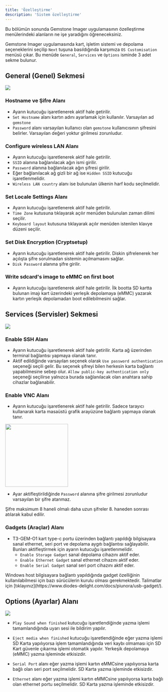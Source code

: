 ```yaml
---
title: 'Özelleştirme'
description: 'Sistem özelleştirme'
---
```


<Tip>
Bu bölümün sonunda Gemstone Imager uygulamasının özelleştirme menülerindeki alanların ne işe yaradığını öğreneceksiniz.
</Tip>

Gemstone Imager uygulamasında kart, işletim sistemi ve depolama seçeneklerini seçilip `Next` tuşuna basıldığında
karşımıza `OS Customisation` menüsü çıkar. Bu menüde `General`, `Services` ve `Options` isminde 3 adet sekme bulunur.

## General (Genel) Sekmesi

<Frame>
  <img src="/images/gem-imager/general-tab.png"/>
</Frame>

### Hostname ve Şifre Alanı

- Ayarın kutucuğu işaretlenerek aktif hale getirilir.
- `Set Hostname` alanı kartın adını ayarlamak için kullanılır. Varsayılan ad `gemstone`
- `Password` alanı varsayılan kullanıcı olan `gemstone` kullanıcısının şifresini belirler. Varsayılan değeri
   yoktur girilmesi zorunludur. 

### Configure wireless LAN Alanı

- Ayarın kutucuğu işaretlenerek aktif hale getirilir.
- `SSID` alanına bağlanılacak ağın ismi girilir.
- `Password` alanına bağlanılacak ağın şifresi girilir.
- Eğer bağlanılacak ağ gizli bir ağ ise `Hidden SSID` kutucuğu işaretlenmelidir.
- `Wireless LAN country` alanı ise bulunulan ülkenin harf kodu seçilmelidir.

### Set Locale Settings Alanı

- Ayarın kutucuğu işaretlenerek aktif hale getirilir.
- `Time Zone` kutusuna tıklayarak açılır menüden bulunulan zaman dilimi seçilir.
- `Keyboard layout` kutusuna tıklayarak açılır menüden istenilen klavye düzeni seçilir. 

### Set Disk Encryption (Cryptsetup)

- Ayarın kutucuğu işaretlenerek aktif hale getirilir. Diskin şifrelenerek her açılışta şifre sorulmadan sistemin
  açılmamasını sağlar.
- `Disk Password` alanına şifre girilir.

### Write sdcard's image to eMMC on first boot

- Ayarın kutucuğu işaretlenerek aktif hale getirilir. İlk bootta SD kartta bulunan imajı kart üzerindeki yerleşik
  depolamaya (eMMC) yazarak kartın yerleşik depolamadan boot edilebilmesini sağlar.

## Services (Servisler) Sekmesi

<Frame>
  <img src="/images/gem-imager/services-tab.png"/>
</Frame>

### Enable SSH Alanı

- Ayarın kutucuğu işaretlenerek aktif hale getirilir. Karta ağ üzerinden terminal bağlantısı yapmaya olanak tanır.
- Aktif edildiğinde varsayılan seçenek olarak `Use password authentication` seçeneği seçili gelir. Bu seçenek
  şifreyi bilen herkesin karta bağlantı yapabilmesine sebep olur. `Allow public-key authentication only` seçeneği
  seçilirse yalnızca burada sağlanılacak olan anahtara sahip cihazlar bağlanabilir. 

### Enable VNC Alanı

- Ayarın kutucuğu işaretlenerek aktif hale getirilir. Sadece tarayıcı kullanarak karta masaüstü grafik arayüzüne
  bağlantı yapmaya olanak tanır.

<Frame caption="Todo: Screenshot taken from VNC connection">
  <img height="200" width="200" src="/images/under-construction.png"/>  
</Frame>

- Ayar aktifleştirildiğinde `Password` alanına şifre girilmesi zorunludur varsayılan bir şifre atanmaz. 

<Note>Şifre maksimum 8 haneli olmalı daha uzun şifreler 8. haneden sonrası atılarak kabul edilir.</Note>

### Gadgets (Araçlar) Alanı

- T3-GEM-O1 kart type-c portu üzerinden bağlantı yapıldığı bilgisayara sanal ethernet, seri port ve depolama
  aygıtı bağlantısı sağlayabilir. Bunları aktifleştirmek için ayarın kutucuğu işaretlenmelidir.
  - `Enable Storage Gadget` sanal depolama cihazını aktif eder.
  - `Enable Ethernet Gadget` sanal ethernet cihazını aktif eder.
  - `Enable Serial Gadget` sanal seri port cihazını aktif eder.

<Note>
Windows host bilgisayara bağlantı yapıldığında gadget özelliğinin kullanılabilmesi için bazı sürücülerin kurulu
olması gerekmektedir. Talimatlar için [tıklayınız](https://www.diodes-delight.com/docs/piunora/usb-gadget/).
</Note>

## Options (Ayarlar) Alanı

<Frame>
  <img src="/images/gem-imager/options-tab.png"/>
</Frame>

- `Play Sound when finished` kutucuğu işaretlendiğinde yazma işlemi tamamlandığında uyarı sesi ile bildirim yapılır.

- `Eject media when finished` kutucuğu işaretlendiğinde eğer yazma işlemi SD Karta yapılıyorsa işlem tamamlandığında
   veri kaybı olmaması için SD Kart güvenle çıkarma işlemi otomatik yapılır. Yerkeşik depolamaya (eMMC) yazma işleminde etkisizdir.

- `Serial Port` alanı eğer yazma işlemi kartın eMMCsine yapılıyorsa karta bağlı olan seri port seçilmelidir. SD Karta
  yazma işleminde etkisizdir.

- `Ethernet` alanı eğer yazma işlemi kartın eMMCsine yapılıyorsa karta bağlı olan ethernet portu seçilmelidir.
  SD Karta yazma işleminde etkisizdir.
